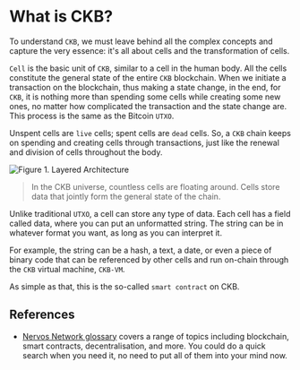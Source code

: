 # What is CKB?

To understand `CKB`, we must leave behind all the complex concepts and capture the very essence: it's all about cells and the transformation of cells.

`Cell` is the basic unit of `CKB`, similar to a cell in the human body. All the cells constitute the general state of the entire `CKB` blockchain. When we initiate a transaction on the blockchain, thus making a state change, in the end, for `CKB`, it is nothing more than spending some cells while creating some new ones, no matter how complicated the transaction and the state change are. This process is the same as the Bitcoin `UTXO`.

Unspent cells are `live` cells; spent cells are `dead` cells. So, a `CKB` chain keeps on spending and creating cells through transactions, just like the renewal and division of cells throughout the body.

![Figure 1. Layered Architecture](https://images.pexels.com/photos/11198507/pexels-photo-11198507.jpeg?auto=compress&cs=tinysrgb&w=1260&h=750&dpr=2)

> In the CKB universe, countless cells are floating around.
> Cells store data that jointly form the general state of the chain.

Unlike traditional `UTXO`, a cell can store any type of data. Each cell has a field called data, where you can put an
unformatted string. The string can be in whatever format you want, as long as you can interpret it.

For example, the string can be a hash, a text, a date, or even a piece of binary code that can be referenced by
other cells and run on-chain through the `CKB` virtual machine, `CKB-VM`.

As simple as that, this is the so-called `smart contract` on CKB.

## References
- [Nervos Network glossary](https://docs.nervos.org/docs/basics/glossary#general-glossary) covers a range of topics including blockchain, smart contracts, decentralisation, and more. You could do a quick search when you need it, no need to put all of them into your mind now.
